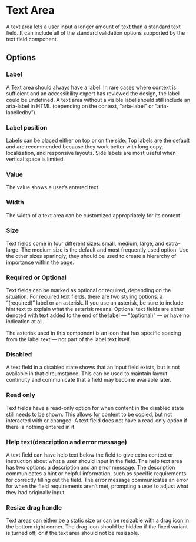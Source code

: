 

<Meta of={TextAreaStories} />

# Text Area

A text area lets a user input a longer amount of text than a standard text field. It can include all of the standard validation options supported by the text field component.

<Unstyled>
  <MainView />
</Unstyled>

## Options

### Label

A Text area should always have a label. In rare cases where context
is sufficient and an accessibility expert has reviewed the design,
the label could be undefined. A text area without a visible label
should still include an aria-label in HTML (depending on the
context, “aria-label” or “aria-labelledby”).

<Unstyled>
  <OptionsView />
</Unstyled>

### Label position

Labels can be placed either on top or on the side. Top labels are
the default and are recommended because they work better with long
copy, localization, and responsive layouts. Side labels are most
useful when vertical space is limited.

<Unstyled>
  <LabelPositionView />
</Unstyled>

### Value

The value shows a user’s entered text.

<Unstyled>
  <ValueView />
</Unstyled>

### Width

The width of a text area can be customized appropriately for its
context.

<Unstyled>
  <WidthView />
</Unstyled>

### Size

Text fields come in four different sizes: small, medium, large, and
extra-large. The medium size is the default and most frequently used
option. Use the other sizes sparingly; they should be used to create
a hierarchy of importance within the page.

<Unstyled>
  <SizeView />
</Unstyled>

### Required or Optional

Text fields can be marked as optional or required, depending on the
situation. For required text fields, there are two styling options:
a “(required)” label or an asterisk. If you use an asterisk, be sure
to include hint text to explain what the asterisk means. Optional
text fields are either denoted with text added to the end of the
label — “(optional)” — or have no indication at all.

The asterisk used in this component is an icon that has specific
spacing from the label text — not part of the label text itself.

<Unstyled>
  <RequiredOptionalView />
</Unstyled>

### Disabled

A text field in a disabled state shows that an input field exists, but
is not available in that circumstance. This can be used to maintain
layout continuity and communicate that a field may become available
later.

<Unstyled>
  <DisabledView />
</Unstyled>

### Read only

Text fields have a read-only option for when content in the disabled
state still needs to be shown. This allows for content to be copied,
but not interacted with or changed. A text field does not have a
read-only option if there is nothing entered in it.

<Unstyled>
  <ReadOnlyView />
</Unstyled>

### Help text(description and error message)

A text field can have help text below the field to give extra context
or instruction about what a user should input in the field. The help
text area has two options: a description and an error message. The
description communicates a hint or helpful information, such as
specific requirements for correctly filling out the field. The error
message communicates an error for when the field requirements aren’t
met, prompting a user to adjust what they had originally input.

<Unstyled>
  <HelpTextView />
</Unstyled>

### Resize drag handle

Text areas can either be a static size or can be resizable with a drag
icon in the bottom right corner. The drag icon should be hidden if the
fixed variant is turned off, or if the text area should not be
resizable.

<Unstyled>
  <ResizableView />
</Unstyled>
